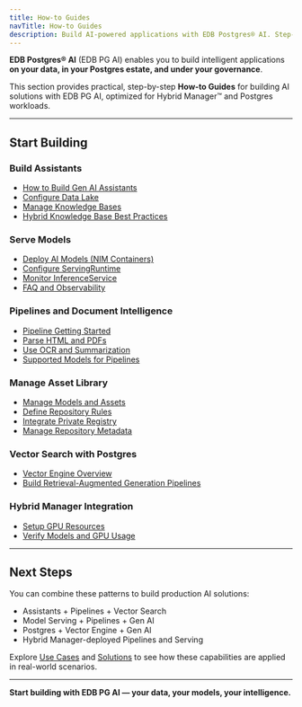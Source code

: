 ```yaml
---
title: How-to Guides
navTitle: How-to Guides
description: Build AI-powered applications with EDB Postgres® AI. Step-by-step guides to use Gen AI, Pipelines, Model Serving, Asset Library, and Vector Engine on your data.
---
```


**EDB Postgres® AI** (EDB PG AI) enables you to build intelligent applications **on your data, in your Postgres estate, and under your governance**.

This section provides practical, step-by-step **How-to Guides** for building AI solutions with EDB PG AI, optimized for Hybrid Manager™ and Postgres workloads.

* * *

## Start Building

### Build Assistants

-   [How to Build Gen AI Assistants](/edb-postgres-ai/1.3/ai-factory/gen-ai)
-   [Configure Data Lake](/edb-postgres-ai/1.3/ai-factory/gen-ai/data-lake/configure-datalake/)
-   [Manage Knowledge Bases](/edb-postgres-ai/1.3/ai-factory/gen-ai/libraries/manage-knowledge-base/)
-   [Hybrid Knowledge Base Best Practices](/edb-postgres-ai/1.3/ai-factory/gen-ai/libraries/hybrid-kb-best-practices/)

### Serve Models

-   [Deploy AI Models (NIM Containers)](/edb-postgres-ai/1.3/ai-factory/model/deploy-nim-container)
-   [Configure ServingRuntime](/edb-postgres-ai/1.3/ai-factory/model/configure-servingruntime)
-   [Monitor InferenceService](/edb-postgres-ai/1.3/ai-factory/model/monitor-inferenceservice)
-   [FAQ and Observability](/edb-postgres-ai/1.3/ai-factory/model/faq)

### Pipelines and Document Intelligence

-   [Pipeline Getting Started](/edb-postgres-ai/1.3/ai-factory/pipeline/gettingstarted/)
-   [Parse HTML and PDFs](/edb-postgres-ai/1.3/ai-factory/pipeline/preparers/examples/)
-   [Use OCR and Summarization](/edb-postgres-ai/1.3/ai-factory/pipeline/preparers/examples/)
-   [Supported Models for Pipelines](/edb-postgres-ai/1.3/ai-factory/pipeline/models/supported-models/)

### Manage Asset Library

-   [Manage Models and Assets](/edb-postgres-ai/1.3/ai-factory/model/library)
-   [Define Repository Rules](/edb-postgres-ai/1.3/ai-factory/model/define-repository-rules)
-   [Integrate Private Registry](/edb-postgres-ai/1.3/ai-factory/model/integrate-private-registry)
-   [Manage Repository Metadata](/edb-postgres-ai/1.3/ai-factory/model/manage-repository-metadata)

### Vector Search with Postgres

-   [Vector Engine Overview](/edb-postgres-ai/1.3/ai-factory/vector-engine/)
-   [Build Retrieval-Augmented Generation Pipelines](/edb-postgres-ai/1.3/ai-factory/gen-ai/libraries/hybrid-kb-best-practices/)

### Hybrid Manager Integration

-   [Setup GPU Resources](/edb-postgres-ai/1.3/hybrid-manager/ai-factory/learn/how-to/setup-gpu/)
-   [Verify Models and GPU Usage](/edb-postgres-ai/1.3/hybrid-manager/ai-factory/learn/how-to/verify-models/)

* * *

## Next Steps

You can combine these patterns to build production AI solutions:

-   Assistants + Pipelines + Vector Search
-   Model Serving + Pipelines + Gen AI
-   Postgres + Vector Engine + Gen AI
-   Hybrid Manager-deployed Pipelines and Serving

Explore [Use Cases](/edb-postgres-ai/1.3/ai-factory/use-cases) and [Solutions](/edb-postgres-ai/1.3/ai-factory/solutions) to see how these capabilities are applied in real-world scenarios.

* * *

**Start building with EDB PG AI — your data, your models, your intelligence.**
